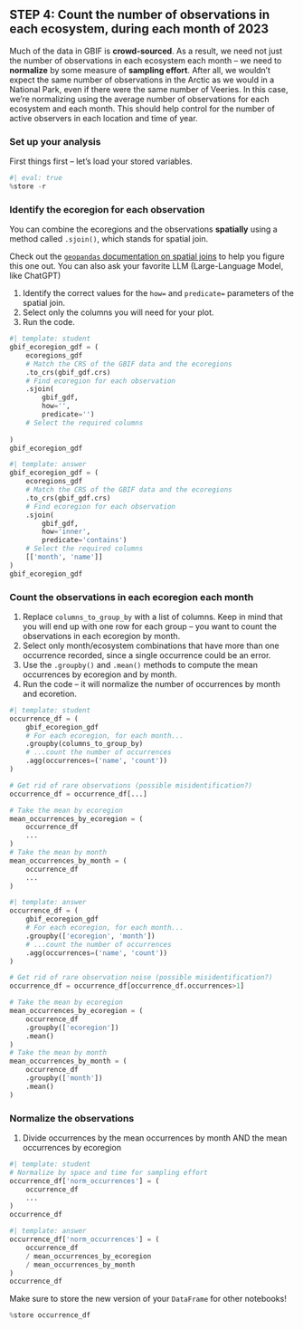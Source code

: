 ## STEP 4: Count the number of observations in each ecosystem, during each month of 2023

Much of the data in GBIF is **crowd-sourced**. As a result, we need not just the number of observations in each ecosystem each month -- we need to **normalize** by some measure of **sampling effort**. After all, we wouldn't expect the same number of observations in the Arctic as we would in a National Park, even if there were the same number of Veeries. In this case, we're normalizing using the average number of observations for each ecosystem and each month. This should help control for the number of active observers in each location and time of year.

### Set up your analysis

First things first -- let's load your stored variables.

```python
#| eval: true
%store -r
```

### Identify the ecoregion for each observation

You can combine the ecoregions and the observations **spatially** using a method called `.sjoin()`, which stands for spatial join.

::: {.callout-read}

Check out the [`geopandas` documentation on spatial joins](https://geopandas.org/en/stable/docs/user_guide/mergingdata.html#spatial-joins) to help you figure this one out. You can also ask your favorite LLM (Large-Language Model, like ChatGPT)
:::

::: {.callout-task title="Perform a spatial join"}

1.  Identify the correct values for the `how=` and `predicate=` parameters of the spatial join.
2.  Select only the columns you will need for your plot.
3.  Run the code.
:::

```python
#| template: student
gbif_ecoregion_gdf = (
    ecoregions_gdf
    # Match the CRS of the GBIF data and the ecoregions
    .to_crs(gbif_gdf.crs)
    # Find ecoregion for each observation
    .sjoin(
        gbif_gdf,
        how='', 
        predicate='')
    # Select the required columns
    
)
gbif_ecoregion_gdf
```

::: {.content-visible when-format="html"}
```python
#| template: answer
gbif_ecoregion_gdf = (
    ecoregions_gdf
    # Match the CRS of the GBIF data and the ecoregions
    .to_crs(gbif_gdf.crs)
    # Find ecoregion for each observation
    .sjoin(
        gbif_gdf,
        how='inner', 
        predicate='contains')
    # Select the required columns
    [['month', 'name']]
)
gbif_ecoregion_gdf
```
:::

### Count the observations in each ecoregion each month

::: {.callout-task title="Group observations by ecoregion"}

1.  Replace `columns_to_group_by` with a list of columns. Keep in mind that you will end up with one row for each group -- you want to count the observations in each ecoregion by month.
2.  Select only month/ecosystem combinations that have more than one occurrence recorded, since a single occurrence could be an error.
3.  Use the `.groupby()` and `.mean()` methods to compute the mean occurrences by ecoregion and by month.
4.  Run the code -- it will normalize the number of occurrences by month and ecoretion.
:::

```python
#| template: student
occurrence_df = (
    gbif_ecoregion_gdf
    # For each ecoregion, for each month...
    .groupby(columns_to_group_by)
    # ...count the number of occurrences
    .agg(occurrences=('name', 'count'))
)

# Get rid of rare observations (possible misidentification?)
occurrence_df = occurrence_df[...]

# Take the mean by ecoregion
mean_occurrences_by_ecoregion = (
    occurrence_df
    ...
)
# Take the mean by month
mean_occurrences_by_month = (
    occurrence_df
    ...
)
```

::: {.content-visible when-format="html"}
```python
#| template: answer
occurrence_df = (
    gbif_ecoregion_gdf
    # For each ecoregion, for each month...
    .groupby(['ecoregion', 'month'])
    # ...count the number of occurrences
    .agg(occurrences=('name', 'count'))
)

# Get rid of rare observation noise (possible misidentification?)
occurrence_df = occurrence_df[occurrence_df.occurrences>1]

# Take the mean by ecoregion
mean_occurrences_by_ecoregion = (
    occurrence_df
    .groupby(['ecoregion'])
    .mean()
)
# Take the mean by month
mean_occurrences_by_month = (
    occurrence_df
    .groupby(['month'])
    .mean()
)
```
:::

### Normalize the observations

::: {.callout-task title="Normalize"}

1.  Divide occurrences by the mean occurrences by month AND the mean occurrences by ecoregion
:::

```python
#| template: student
# Normalize by space and time for sampling effort
occurrence_df['norm_occurrences'] = (
    occurrence_df
    ...
)
occurrence_df
```

::: {.content-visible when-format="html"}
```python
#| template: answer
occurrence_df['norm_occurrences'] = (
    occurrence_df
    / mean_occurrences_by_ecoregion
    / mean_occurrences_by_month
)
occurrence_df
```
:::

::: {.content-visible when-format="ipynb"}
::: {.callout-task}
Make sure to store the new version of your `DataFrame` for other notebooks!
```python
%store occurrence_df
```
:::
:::